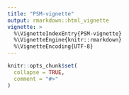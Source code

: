 ```yaml
---
title: "PSM-vignette"
output: rmarkdown::html_vignette
vignette: >
  %\VignetteIndexEntry{PSM-vignette}
  %\VignetteEngine{knitr::rmarkdown}
  %\VignetteEncoding{UTF-8}
---
```


```r
knitr::opts_chunk$set(
  collapse = TRUE,
  comment = "#>"
)
```

```r


```

